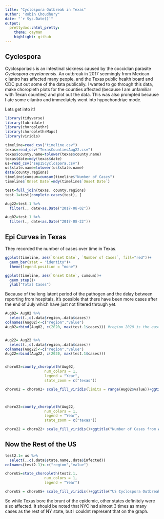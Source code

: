 ```yaml
---
title: "Cyclospora Outbreak in Texas"
author: "Robin Choudhury"
date: "`r Sys.Date()`"
output:
  prettydoc::html_pretty:
    theme: cayman
    highlight: github
---
```


## Cyclospora

Cyclosporiasis is an intestinal sickness caused by the coccidian parasite *Cyclospora cayetanensis*. An outbreak in 2017 seemingly from Mexican cilantro has affected many people, and the Texas public health board and CDC put out some of the data publically. I wanted to go through this data, make choropleth plots for the counties affected (because I am unfamiliar with Texan counties) and plot out the data. This was also prompted because I ate some cilantro and immediately went into hypochondriac mode. 

Lets get into it!

```r
library(tidyverse)
library(lubridate)
library(choroplethr)
library(choroplethrMaps)
library(viridis)

timeline=read_csv("timeline.csv")
texas=read_csv("TexasCountiesAug22.csv")
texas$county.name=tolower(texas$county.name)
texas$date=mdy(texas$date)
us=read_csv("sep15cyclospora.csv")
us$state.name=tolower(us$state.name)
data(county.regions)
timeline$cumsum=cumsum(timeline$"Number of Cases")
timeline$`Onset Date`=mdy(timeline$`Onset Date`)

test=full_join(texas, county.regions)
test.1=test[complete.cases(test), ]

Aug22=test.1 %>%
  filter(., date>as.Date("2017-08-02"))

Aug02=test.1 %>%
  filter(., date<as.Date("2017-08-22"))

```


## Epi Curves in Texas

They recorded the number of cases over time in Texas.

```r
ggplot(timeline, aes(`Onset Date`, `Number of Cases`, fill="red"))+
  geom_bar(stat = "identity")+
  theme(legend.position = "none")

ggplot(timeline, aes(`Onset Date`, cumsum))+
  geom_step()+
  ylab("Total Cases")

```


Because of the long latent period of the pathogen and the delay between reporting from hospitals, it's possible that there have been more cases after the end of July which have just not filtered through yet.


```r
Aug02= Aug02 %>%
  select(.,c(.data$region,.data$cases)) 
colnames(Aug02)<-c("region","value")
Aug02=rbind(Aug02, c(2020, max(test.1$cases))) #region 2020 is the eastern Aleutean Islands, this (hopefully?) tricks ggplot into plotting a fake max


Aug22= Aug22 %>%
  select(.,c(.data$region,.data$cases))
colnames(Aug22)<-c("region","value")
Aug22=rbind(Aug22, c(2020, max(test.1$cases)))


choro02=county_choropleth(Aug02,
                  num_colors = 1,
                  legend = "Year",
                  state_zoom = c("texas"))

choro02 = choro02+ scale_fill_viridis(limits = range(Aug02$value))+ggtitle("Number of Cases from August 02, 2017");choro02



choro22=county_choropleth(Aug22,
                  num_colors = 1,
                  legend = "Year",
                  state_zoom = c("texas"))

choro22 = choro22+ scale_fill_viridis()+ggtitle("Number of Cases from August 22, 2017");choro22

```

## Now the Rest of the US

```r
test2.1= us %>%
  select(.,c(.data$state.name,.data$infected))
colnames(test2.1)<-c("region","value")

choroUS=state_choropleth(test2.1,
                  num_colors = 1,
                  legend = "Year")

choroUS = choroUS+ scale_fill_viridis()+ggtitle("US Cyclospora Outbreak as of 2017-09-13");choroUS

```


So while Texas bore the brunt of the epidemic, other states definitely were also affected. It should be noted that NYC had almost 3 times as many cases as the rest of NY state, but I couldnt represent that on the graph.
